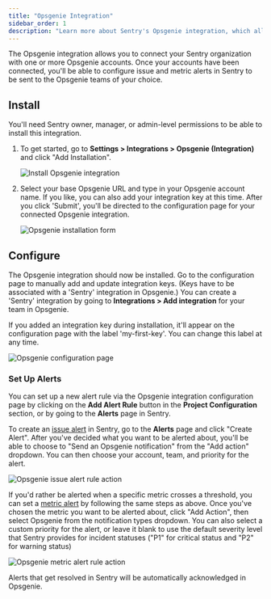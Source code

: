 ```yaml
---
title: "Opsgenie Integration"
sidebar_order: 1
description: "Learn more about Sentry's Opsgenie integration, which allows you to send issue and metric alerts to Opsgenie teams of your choice."
---
```


The Opsgenie integration allows you to connect your Sentry organization with one or more Opsgenie accounts. Once your accounts have been connected, you'll be able to configure issue and metric alerts in Sentry to be sent to the Opsgenie teams of your choice.

## Install

<Note>

You'll need Sentry owner, manager, or admin-level permissions to be able to install this integration.

</Note>

1. To get started, go to **Settings > Integrations > Opsgenie (Integration)** and click "Add Installation".

   ![Install Opsgenie integration](./img/opsgenie-install.png)

2. Select your base Opsgenie URL and type in your Opsgenie account name. If you like, you can also add your integration key at this time. After you click 'Submit', you'll be directed to the configuration page for your connected Opsgenie integration.

   ![Opsgenie installation form](./img/opsgenie-form.png)

## Configure

The Opsgenie integration should now be installed. Go to the configuration page to manually add and update integration keys. (Keys have to be associated with a 'Sentry' integration in Opsgenie.) You can create a 'Sentry' integration by going to **Integrations > Add integration** for your team in Opsgenie.

If you added an integration key during installation, it'll appear on the configuration page with the label 'my-first-key'. You can change this label at any time.

![Opsgenie configuration page](./img/opsgenie-config.png)

### Set Up Alerts

You can set up a new alert rule via the Opsgenie integration configuration page by clicking on the **Add Alert Rule** button in the **Project Configuration** section, or by going to the **Alerts** page in Sentry.

To create an [issue alert](/product/alerts/alert-types/#issue-alerts) in Sentry, go to the **Alerts** page and click "Create Alert". After you've decided what you want to be alerted about, you'll be able to choose to "Send an Opsgenie notification" from the "Add action" dropdown. You can then choose your account, team, and priority for the alert.

![Opsgenie issue alert rule action](./img/opsgenie-issue-alert-rule.png)

If you'd rather be alerted when a specific metric crosses a threshold, you can set a [metric alert](/product/alerts/alert-types/#metric-alerts) by following the same steps as above. Once you've chosen the metric you want to be alerted about, click "Add Action", then select Opsgenie from the notification types dropdown. You can also select a custom priority for the alert, or leave it blank to use the default severity level that Sentry provides for incident statuses ("P1" for critical status and "P2" for warning status)

![Opsgenie metric alert rule action](./img/opsgenie-metric-alert-rule.png)

Alerts that get resolved in Sentry will be automatically acknowledged in Opsgenie.
